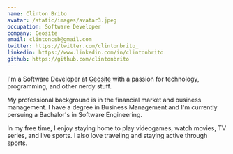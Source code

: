 ```yaml
---
name: Clinton Brito
avatar: /static/images/avatar3.jpeg
occupation: Software Developer
company: Geosite
email: clintoncsb@gmail.com
twitter: https://twitter.com/clintonbrito_
linkedin: https://www.linkedin.com/in/clintonbrito
github: https://github.com/clintonbrito
---
```


I'm a Software Developer at [Geosite](https://geosite.com.br/) with a passion for technology, programming, and other nerdy stuff.

My professional background is in the financial market and business management. I have a degree in Business Management and I'm currently persuing a Bachalor's in Software Engineering.

In my free time, I enjoy staying home to play videogames, watch movies, TV series, and live sports. I also love traveling and staying active through sports.
